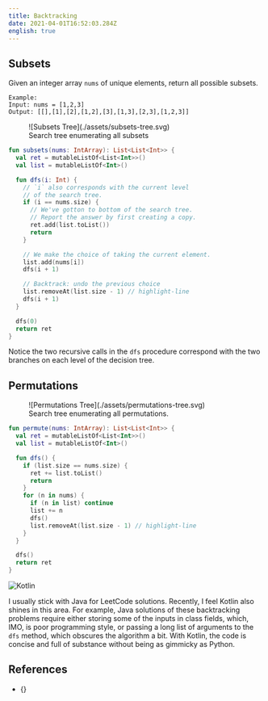 ```yaml
---
title: Backtracking
date: 2021-04-01T16:52:03.284Z
english: true
---
```




## Subsets

<LeetCode id={78} />

Given an integer array `nums` of unique elements, return all possible subsets.

```
Example: 
Input: nums = [1,2,3]
Output: [[],[1],[2],[1,2],[3],[1,3],[2,3],[1,2,3]]
```

<figure>
![Subsets Tree](./assets/subsets-tree.svg)
<figcaption>Search tree enumerating all subsets</figcaption>
</figure>

```kotlin
fun subsets(nums: IntArray): List<List<Int>> {
  val ret = mutableListOf<List<Int>>()
  val list = mutableListOf<Int>()

  fun dfs(i: Int) {
    // `i` also corresponds with the current level
    // of the search tree.
    if (i == nums.size) {
      // We've gotton to bottom of the search tree.
      // Report the answer by first creating a copy.
      ret.add(list.toList())
      return
    }

    // We make the choice of taking the current element.
    list.add(nums[i])
    dfs(i + 1)

    // Backtrack: undo the previous choice
    list.removeAt(list.size - 1) // highlight-line
    dfs(i + 1)
  }

  dfs(0)
  return ret
}
```

Notice the two recursive calls in the `dfs` procedure
correspond with the two branches on each level of the decision tree.

## Permutations

<LeetCode id={46} />

<figure>
![Permutations Tree](./assets/permutations-tree.svg)
<figcaption>Search tree enumerating all permutations.</figcaption>
</figure>

```kotlin
fun permute(nums: IntArray): List<List<Int>> {
  val ret = mutableListOf<List<Int>>()
  val list = mutableListOf<Int>()

  fun dfs() {
    if (list.size == nums.size) {
      ret += list.toList()
      return
    }
    for (n in nums) {
      if (n in list) continue
      list += n
      dfs()
      list.removeAt(list.size - 1) // highlight-line
    }
  }

  dfs()
  return ret
}
```

<PullQuote>
  <Image width={36} height={36} src={kotlinLogo} alt="Kotlin" class="mt-4 mb-0"/>

  I usually stick with Java for LeetCode solutions. Recently, I feel Kotlin also shines in this area.
  For example, Java solutions of these backtracking problems require
  either storing some of the inputs in class fields, which, IMO, is poor programming style,
  or passing a long list of arguments to the `dfs` method, which obscures the algorithm a bit.
  With Kotlin, the code is concise and full of substance without being as gimmicky as Python.

</PullQuote>


## References

<ul>
  <li>{<TheAlgorithmDesignManual chapter={[9, "Combinatorial Search"]} />}</li>
</ul>
